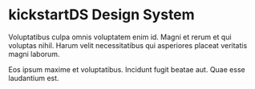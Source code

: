 
<Meta title="Welcome" />

# kickstartDS Design System

Voluptatibus culpa omnis voluptatem enim id. Magni et rerum et qui voluptas nihil. Harum velit necessitatibus qui asperiores placeat veritatis magni laborum.

Eos ipsum maxime et voluptatibus. Incidunt fugit beatae aut. Quae esse laudantium est.
